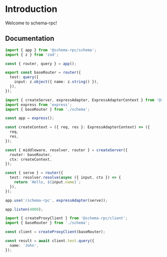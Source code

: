 # Introduction

Welcome to schema-rpc!

## Documentation

```ts filename="schema.ts"
import { app } from '@schema-rpc/schema';
import { z } from 'zod';

const { router, query } = app();

export const baseRouter = router({
  test: query({
    input: z.object({ name: z.string() }),
  }),
});
```

```ts filename="server.ts"
import { createServer, expressAdapter, ExpressAdapterContext } from '@schema-rpc/server';
import express from 'express';
import { baseRouter } from './schema';

const app = express();

const createContext = ({ req, res }: ExpressAdapterContext) => ({
  req,
  res,
});

const { middleware, resolver, router } = createServer({
  router: baseRouter,
  ctx: createContext,
});

const { serve } = router({
  test: resolver.resolve(async ({ input, ctx }) => {
    return `Hello, ${input.name}`;
  }),
});

app.use('/schema-rpc', expressAdapter(serve));

app.listen(4000);
```

```ts filename="client.ts"
import { createProxyClient } from '@schema-rpc/client';
import { baseRouter } from './schema';

const client = createProxyClient(baseRouter);

const result = await client.test.query({
  name: 'John',
});
```
